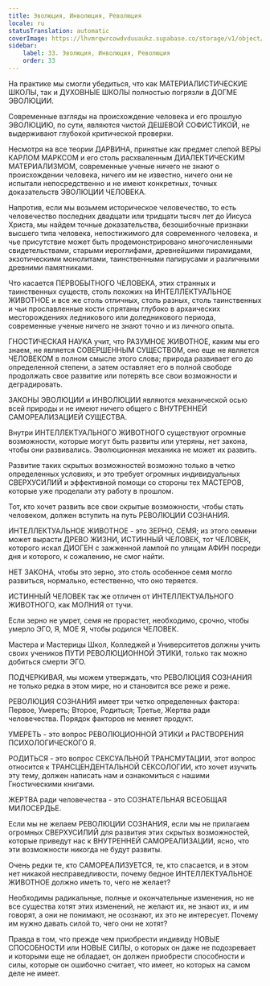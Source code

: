 ```yaml
---
title: Эволюция, Инволюция, Революция
locale: ru
statusTranslation: automatic
coverImage: https://lhvmrqwrcowdvduuaukz.supabase.co/storage/v1/object/public/strapi-uploads/small_cover-educacion-fundamental.webp-2d51a7828a2b1309555be27f7e2a61a0.webp
sidebar:
    label: 33. Эволюция, Инволюция, Революция
    order: 33
---
```

На практике мы смогли убедиться, что как МАТЕРИАЛИСТИЧЕСКИЕ ШКОЛЫ, так и ДУХОВНЫЕ ШКОЛЫ полностью погрязли в ДОГМЕ ЭВОЛЮЦИИ.

Современные взгляды на происхождение человека и его прошлую ЭВОЛЮЦИЮ, по сути, являются чистой ДЕШЕВОЙ СОФИСТИКОЙ, не выдерживают глубокой критической проверки.

Несмотря на все теории ДАРВИНА, принятые как предмет слепой ВЕРЫ КАРЛОМ МАРКСОМ и его столь расхваленным ДИАЛЕКТИЧЕСКИМ МАТЕРИАЛИЗМОМ, современные ученые ничего не знают о происхождении человека, ничего им не известно, ничего они не испытали непосредственно и не имеют конкретных, точных доказательств ЭВОЛЮЦИИ ЧЕЛОВЕКА.

Напротив, если мы возьмем историческое человечество, то есть человечество последних двадцати или тридцати тысяч лет до Иисуса Христа, мы найдем точные доказательства, безошибочные признаки высшего типа человека, непостижимого для современного человека, и чье присутствие может быть продемонстрировано многочисленными свидетельствами, старыми иероглифами, древнейшими пирамидами, экзотическими монолитами, таинственными папирусами и различными древними памятниками.

Что касается ПЕРВОБЫТНОГО ЧЕЛОВЕКА, этих странных и таинственных существ, столь похожих на ИНТЕЛЛЕКТУАЛЬНОЕ ЖИВОТНОЕ и все же столь отличных, столь разных, столь таинственных и чьи прославленные кости спрятаны глубоко в архаических месторождениях ледникового или доледникового периода, современные ученые ничего не знают точно и из личного опыта.

ГНОСТИЧЕСКАЯ НАУКА учит, что РАЗУМНОЕ ЖИВОТНОЕ, каким мы его знаем, не является СОВЕРШЕННЫМ СУЩЕСТВОМ, оно еще не является ЧЕЛОВЕКОМ в полном смысле этого слова; природа развивает его до определенной степени, а затем оставляет его в полной свободе продолжать свое развитие или потерять все свои возможности и деградировать.

ЗАКОНЫ ЭВОЛЮЦИИ и ИНВОЛЮЦИИ являются механической осью всей природы и не имеют ничего общего с ВНУТРЕННЕЙ САМОРЕАЛИЗАЦИЕЙ СУЩЕСТВА.

Внутри ИНТЕЛЛЕКТУАЛЬНОГО ЖИВОТНОГО существуют огромные возможности, которые могут быть развиты или утеряны, нет закона, чтобы они развивались. Эволюционная механика не может их развить.

Развитие таких скрытых возможностей возможно только в четко определенных условиях, и это требует огромных индивидуальных СВЕРХУСИЛИЙ и эффективной помощи со стороны тех МАСТЕРОВ, которые уже проделали эту работу в прошлом.

Тот, кто хочет развить все свои скрытые возможности, чтобы стать человеком, должен вступить на путь РЕВОЛЮЦИИ СОЗНАНИЯ.

ИНТЕЛЛЕКТУАЛЬНОЕ ЖИВОТНОЕ - это ЗЕРНО, СЕМЯ; из этого семени может вырасти ДРЕВО ЖИЗНИ, ИСТИННЫЙ ЧЕЛОВЕК, тот ЧЕЛОВЕК, которого искал ДИОГЕН с зажженной лампой по улицам АФИН посреди дня и которого, к сожалению, не смог найти.

НЕТ ЗАКОНА, чтобы это зерно, это столь особенное семя могло развиться, нормально, естественно, что оно теряется.

ИСТИННЫЙ ЧЕЛОВЕК так же отличен от ИНТЕЛЛЕКТУАЛЬНОГО ЖИВОТНОГО, как МОЛНИЯ от тучи.

Если зерно не умрет, семя не прорастет, необходимо, срочно, чтобы умерло ЭГО, Я, МОЕ Я, чтобы родился ЧЕЛОВЕК.

Мастера и Мастерицы Школ, Колледжей и Университетов должны учить своих учеников ПУТИ РЕВОЛЮЦИОННОЙ ЭТИКИ, только так можно добиться смерти ЭГО.

ПОДЧЕРКИВАЯ, мы можем утверждать, что РЕВОЛЮЦИЯ СОЗНАНИЯ не только редка в этом мире, но и становится все реже и реже.

РЕВОЛЮЦИЯ СОЗНАНИЯ имеет три четко определенных фактора: Первое, Умереть; Второе, Родиться; Третье, Жертва ради человечества. Порядок факторов не меняет продукт.

УМЕРЕТЬ - это вопрос РЕВОЛЮЦИОННОЙ ЭТИКИ и РАСТВОРЕНИЯ ПСИХОЛОГИЧЕСКОГО Я.

РОДИТЬСЯ - это вопрос СЕКСУАЛЬНОЙ ТРАНСМУТАЦИИ, этот вопрос относится к ТРАНСЦЕНДЕНТАЛЬНОЙ СЕКСОЛОГИИ, кто хочет изучить эту тему, должен написать нам и ознакомиться с нашими Гностическими книгами.

ЖЕРТВА ради человечества - это СОЗНАТЕЛЬНАЯ ВСЕОБЩАЯ МИЛОСЕРДЬЕ.

Если мы не желаем РЕВОЛЮЦИИ СОЗНАНИЯ, если мы не прилагаем огромных СВЕРХУСИЛИЙ для развития этих скрытых возможностей, которые приведут нас к ВНУТРЕННЕЙ САМОРЕАЛИЗАЦИИ, ясно, что эти возможности никогда не будут развиты.

Очень редки те, кто САМОРЕАЛИЗУЕТСЯ, те, кто спасается, и в этом нет никакой несправедливости, почему бедное ИНТЕЛЛЕКТУАЛЬНОЕ ЖИВОТНОЕ должно иметь то, чего не желает?

Необходимы радикальные, полные и окончательные изменения, но не все существа хотят этих изменений, не желают их, не знают их, и им говорят, а они не понимают, не осознают, их это не интересует. Почему им нужно давать силой то, чего они не хотят?

Правда в том, что прежде чем приобрести индивиду НОВЫЕ СПОСОБНОСТИ или НОВЫЕ СИЛЫ, о которых он даже не подозревает и которыми еще не обладает, он должен приобрести способности и силы, которые он ошибочно считает, что имеет, но которых на самом деле не имеет.

